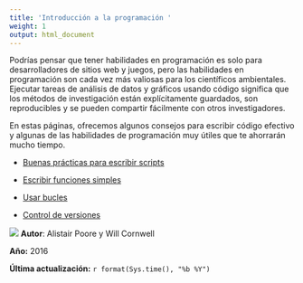 ```yaml
---
title: 'Introducción a la programación '
weight: 1
output: html_document
---
```



Podrías pensar que tener habilidades en programación es solo para desarrolladores de sitios web y juegos, pero las habilidades en programación son cada vez más valiosas para los científicos ambientales. Ejecutar tareas de análisis de datos y gráficos usando código significa que los métodos de investigación están explícitamente guardados, son reproducibles y se pueden compartir fácilmente con otros investigadores.

En estas páginas, ofrecemos algunos consejos para escribir código efectivo y algunas de las habilidades de programación muy útiles que te ahorrarán mucho tiempo.

* [Buenas prácticas para escribir scripts](good-practice/)

* [Escribir funciones simples](writing-functions/)  

* [Usar bucles](loops/)

* [Control de versiones](version-control/)

![](Coding_image.jpg)
**Autor**: Alistair Poore y Will Cornwell

**Año:** 2016

**Última actualización:** `r format(Sys.time(), "%b %Y")`